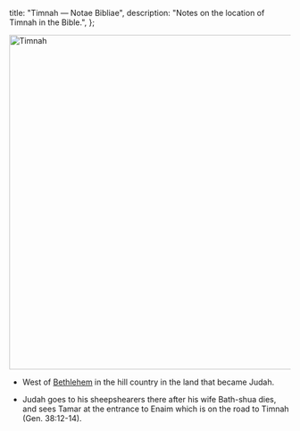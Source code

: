   title: "Timnah — Notae Bibliae",
  description: "Notes on the location of Timnah in the Bible.",
};

<Initial text="Timnah"/>

<Image
  className="sepia rounded"
  src="/places/timnah.jpg"
  alt="Timnah"
  width="600"
  height="600"
/>

- West of [Bethlehem](/places/old-testament/genesis/bethlehem) in the hill country in the land that became Judah.

- Judah goes to his sheepshearers there after his wife Bath-shua dies, and sees Tamar at the entrance to Enaim which is on the road to Timnah (Gen. 38:12-14).
